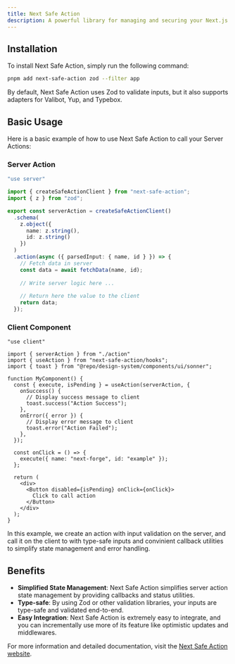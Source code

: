```yaml
---
title: Next Safe Action
description: A powerful library for managing and securing your Next.js Server Actions.
---
```


## Installation

To install Next Safe Action, simply run the following command:

```sh title="Terminal"
pnpm add next-safe-action zod --filter app
```

By default, Next Safe Action uses Zod to validate inputs, but it also supports adapters for Valibot, Yup, and Typebox.

## Basic Usage

Here is a basic example of how to use Next Safe Action to call your Server Actions:

### Server Action

```ts title="action.ts"
"use server"

import { createSafeActionClient } from "next-safe-action";
import { z } from "zod";

export const serverAction = createSafeActionClient()
  .schema(
    z.object({
      name: z.string(),
      id: z.string()
    })
  )
  .action(async ({ parsedInput: { name, id } }) => {
    // Fetch data in server
    const data = await fetchData(name, id);
    
    // Write server logic here ...
    
    // Return here the value to the client
    return data;
  });
```

### Client Component

```tsx title="my-component.tsx"
"use client"

import { serverAction } from "./action"
import { useAction } from "next-safe-action/hooks";
import { toast } from "@repo/design-system/components/ui/sonner";

function MyComponent() {
  const { execute, isPending } = useAction(serverAction, {
    onSuccess() {
      // Display success message to client
      toast.success("Action Success");
    },
    onError({ error }) {
      // Display error message to client
      toast.error("Action Failed");
    },
  });

  const onClick = () => {
    execute({ name: "next-forge", id: "example" });
  };

  return (
    <div>
      <Button disabled={isPending} onClick={onClick}>
        Click to call action
      </Button>
    </div>
  );
}
```

In this example, we create an action with input validation on the server, and call it on the client to with type-safe inputs and convinient callback utilities to simplify state management and error handling.

## Benefits

- **Simplified State Management**: Next Safe Action simplifies server action state management by providing callbacks and status utilities.
- **Type-safe**: By using Zod or other validation libraries, your inputs are type-safe and validated end-to-end.
- **Easy Integration**: Next Safe Action is extremely easy to integrate, and you can incrementally use more of its feature like optimistic updates and middlewares.

For more information and detailed documentation, visit the [Next Safe Action website](https://next-safe-action.dev).
